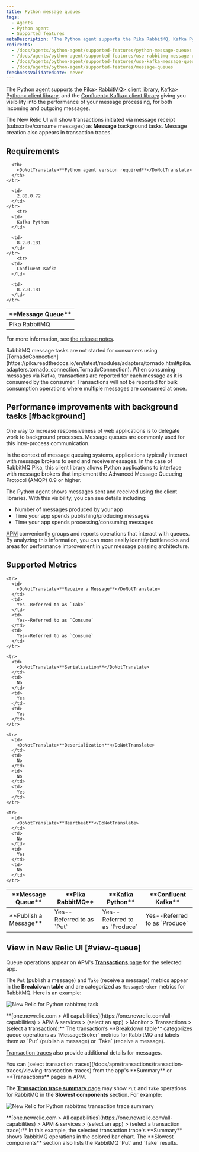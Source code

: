 ```yaml
---
title: Python message queues
tags:
  - Agents
  - Python agent
  - Supported features
metaDescription: 'The Python agent supports the Pika RabbitMQ, Kafka Python, and Confluent Kafka client libraries, giving you insight into the performance of your message processing.'
redirects:
  - /docs/agents/python-agent/supported-features/python-message-queues
  - /docs/agents/python-agent/supported-features/use-rabbitmq-message-queues
  - /docs/agents/python-agent/supported-features/use-kafka-message-queues
  - /docs/agents/python-agent/supported-features/message-queues
freshnessValidatedDate: never
---
```





The Python agent supports the [<DoNotTranslate>Pika</DoNotTranslate>> <DoNotTranslate>RabbitMQ</DoNotTranslate>> client library](https://pypi.python.org/pypi/pika), [<DoNotTranslate>Kafka</DoNotTranslate>> <DoNotTranslate>Python</DoNotTranslate>> client library](https://pypi.python.org/pypi/kafka-python), and the [<DoNotTranslate>Confluent</DoNotTranslate>> <DoNotTranslate>Kafka</DoNotTranslate>> client library](https://pypi.org/project/confluent-kafka/) giving you visibility into the performance of your message processing, for both incoming and outgoing messages.

The New Relic UI will show transactions initiated via message receipt (subscribe/consume messages) as <DoNotTranslate>**Message**</DoNotTranslate> background tasks. Message creation also appears in transaction traces.

## Requirements

<table>
  <thead>
    <tr>
      <th width={150}>
        <DoNotTranslate>**Message Queue**</DoNotTranslate>
      </th>

      <th>
        <DoNotTranslate>**Python agent version required**</DoNotTranslate>
      </th>
    </tr>
  </thead>

  <tbody>
    <tr>
      <td>
        Pika RabbitMQ
      </td>

      <td>
        2.88.0.72
      </td>
    </tr>
        <tr>
      <td>
        Kafka Python
      </td>

      <td>
        8.2.0.181
      </td>
    </tr>
        <tr>
      <td>
        Confluent Kafka
      </td>

      <td>
        8.2.0.181
      </td>
    </tr>
  </tbody>
</table>

For more information, see [the release notes](/docs/release-notes/agent-release-notes/python-release-notes).

<Callout variant="caution">
  RabbitMQ message tasks are not started for consumers using [TornadoConnection](https://pika.readthedocs.io/en/latest/modules/adapters/tornado.html#pika.adapters.tornado_connection.TornadoConnection).
</Callout>

<Callout variant="caution">
  When consuming messages via Kafka, transactions are reported for each message as it is consumed by the consumer. Transactions will not be reported for bulk consumption operations where multiple messages are consumed at once.
</Callout>

## Performance improvements with background tasks [#background]

One way to increase responsiveness of web applications is to delegate work to background processes. Message queues are commonly used for this inter-process communication.

In the context of message queuing systems, applications typically interact with message brokers to send and receive messages. In the case of RabbitMQ Pika, this client library allows Python applications to interface with message brokers that implement the Advanced Message Queueing Protocol (AMQP) 0.9 or higher.

The Python agent shows messages sent and received using the client libraries. With this visibility, you can see details including:

* Number of messages produced by your app
* Time your app spends publishing/producing messages
* Time your app spends processing/consuming messages

[APM](#view-queue) conveniently groups and reports operations that interact with queues. By analyzing this information, you can more easily identify bottlenecks and areas for performance improvement in your message passing architecture.

## Supported Metrics 

<table>
  <thead>
    <tr>
      <th width={150}>
        <DoNotTranslate>**Message Queue**</DoNotTranslate>
      </th>
      <th>
        <DoNotTranslate>**Pika RabbitMQ**</DoNotTranslate>
      </th>
      <th>
        <DoNotTranslate>**Kafka Python**</DoNotTranslate>
      </th>
      <th>
        <DoNotTranslate>**Confluent Kafka**</DoNotTranslate>
      </th>
    </tr>
  </thead>

  <tbody>
    <tr>
      <td>
        <DoNotTranslate>**Publish a Message**</DoNotTranslate>
      </td>
      <td>
        Yes--Referred to as `Put`
      </td>
      <td>
        Yes--Referred to as `Produce`
      </td>
      <td>
        Yes--Referred to as `Produce`
      </td>
    </tr>

    <tr>
      <td>
        <DoNotTranslate>**Receive a Message**</DoNotTranslate>
      </td>
      <td>
        Yes--Referred to as `Take`
      </td>
      <td>
        Yes--Referred to as `Consume`
      </td>
      <td>
        Yes--Referred to as `Consume`
      </td>
    </tr>

    <tr>
      <td>
        <DoNotTranslate>**Serialization**</DoNotTranslate>
      </td>
      <td>
        No
      </td>
      <td>
        Yes
      </td>
      <td>
        Yes
      </td>
    </tr>

    <tr>
      <td>
        <DoNotTranslate>**Deserialization**</DoNotTranslate>
      </td>
      <td>
        No
      </td>
      <td>
        No
      </td>
      <td>
        Yes
      </td>
    </tr>

    <tr>
      <td>
        <DoNotTranslate>**Heartbeat**</DoNotTranslate>
      </td>
      <td>
        No
      </td>
      <td>
        Yes
      </td>
      <td>
        No
      </td>
    </tr>
  </tbody>
</table>

## View in New Relic UI [#view-queue]

Queue operations appear on APM's [<DoNotTranslate>**Transactions**</DoNotTranslate> page](/docs/apm/applications-menu/monitoring/transactions-dashboard) for the selected app. 

The `Put` (publish a message) and `Take` (receive a message) metrics appear in the <DoNotTranslate>**Breakdown table**</DoNotTranslate> and are categorized as `MessageBroker` metrics for RabbitMQ. Here is an example:

<img
  title="screen-rabbitmq-transaction.png"
  alt="New Relic for Python rabbitmq task"
  src={apmRabbitmqTransactionTask}
/>

<figcaption>
  <DoNotTranslate>**[one.newrelic.com > All capabilities](https://one.newrelic.com/all-capabilities) > APM & services > (select an app) > Monitor > Transactions > (select a transaction):**</DoNotTranslate> The transaction’s <DoNotTranslate>**Breakdown table**</DoNotTranslate> categorizes queue operations as `MessageBroker` metrics for RabbitMQ and labels them as `Put` (publish a message) or `Take` (receive a message).
</figcaption>

[Transaction traces](/docs/apm/transactions/transaction-traces/transaction-traces) also provide additional details for messages.

<Callout variant="tip">
  You can [select transaction traces](/docs/apm/transactions/transaction-traces/viewing-transaction-traces) from the app's <DoNotTranslate>**Summary**</DoNotTranslate> or <DoNotTranslate>**Transactions**</DoNotTranslate> pages in APM.
</Callout>

The [**Transaction trace summary** page](/docs/apm/transactions/transaction-traces/transaction-traces-trace-details-page) may show `Put` and `Take` operations for RabbitMQ in the **Slowest components** section. For example:

<img
  title="screen-rabbitmq-trace-slowest.png"
  alt="New Relic for Python rabbitmq transaction trace summary"
  src={apmRabbitMqTransactionTraceSummary}
/>

<figcaption>
  <DoNotTranslate>**[one.newrelic.com > All capabilities](https://one.newrelic.com/all-capabilities) > APM & services > (select an app) > (select a transaction trace):**</DoNotTranslate> In this example, the selected transaction trace's <DoNotTranslate>**Summary**</DoNotTranslate> shows RabbitMQ operations in the colored bar chart. The <DoNotTranslate>**Slowest components**</DoNotTranslate> section also lists the RabbitMQ `Put` and `Take` results.
</figcaption>
